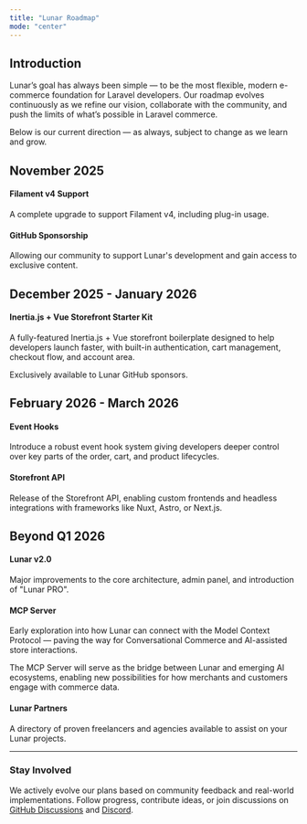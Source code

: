 ```yaml
---
title: "Lunar Roadmap"
mode: "center"
---
```


## Introduction

Lunar’s goal has always been simple — to be the most flexible, modern e-commerce foundation for Laravel developers.
Our roadmap evolves continuously as we refine our vision, collaborate with the community, and push the limits of what’s
possible in Laravel commerce.

Below is our current direction — as always, subject to change as we learn and grow.

## November 2025

#### Filament v4 Support
A complete upgrade to support Filament v4, including plug-in usage.

#### GitHub Sponsorship
Allowing our community to support Lunar's development and gain access to exclusive content.

## December 2025 - January 2026

#### Inertia.js + Vue Storefront Starter Kit
A fully-featured Inertia.js + Vue storefront boilerplate designed to help developers launch faster, with built-in
authentication, cart management, checkout flow, and account area.

Exclusively available to Lunar GitHub sponsors.

## February 2026 - March 2026

#### Event Hooks
Introduce a robust event hook system giving developers deeper control over key parts of the order, cart, and product
lifecycles.

#### Storefront API
Release of the Storefront API, enabling custom frontends and headless integrations with frameworks like Nuxt, Astro,
or Next.js.

## Beyond Q1 2026

#### Lunar v2.0
Major improvements to the core architecture, admin panel, and introduction of "Lunar PRO".

#### MCP Server

Early exploration into how Lunar can connect with the Model Context Protocol — paving the way for Conversational
Commerce and AI-assisted store interactions.

The MCP Server will serve as the bridge between Lunar and emerging AI ecosystems, enabling new possibilities for how
merchants and customers engage with commerce data.

#### Lunar Partners
A directory of proven freelancers and agencies available to assist on your Lunar projects.

---

### Stay Involved

We actively evolve our plans based on community feedback and real-world implementations.
Follow progress, contribute ideas, or join discussions on
[GitHub Discussions](https://github.com/lunarphp/lunar/discussions) and [Discord](https://discord.gg/HvV6bgrEkR).
